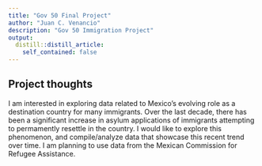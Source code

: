 ```yaml
---
title: "Gov 50 Final Project"
author: "Juan C. Venancio"
description: "Gov 50 Immigration Project"
output:
  distill::distill_article:
    self_contained: false
---
```




## Project thoughts

I am interested in exploring data related to Mexico's evolving role as a destination country for many immigrants. Over the last decade, there has been a significant increase in asylum applications of immigrants attempting to permamently resettle in the country. I would like to explore this phenomenon, and compile/analyze data that showcase this recent trend over time. I am planning to use data from the Mexican Commission for Refugee Assistance. 